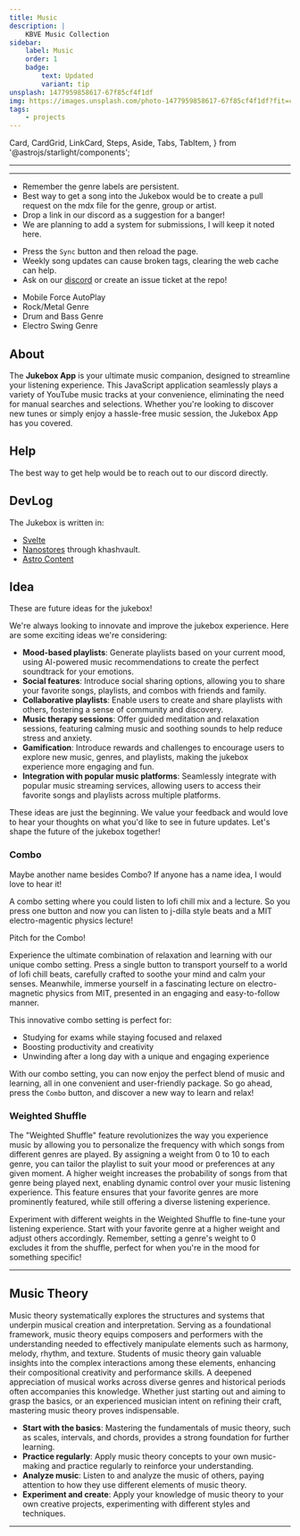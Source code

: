 ```yaml
---
title: Music
description: |
    KBVE Music Collection
sidebar:
    label: Music
    order: 1
    badge:
        text: Updated
        variant: tip
unsplash: 1477959858617-67f85cf4f1df
img: https://images.unsplash.com/photo-1477959858617-67f85cf4f1df?fit=crop&w=1400&h=700&q=75
tags:
    - projects
---
```



Card,
CardGrid,
LinkCard,
Steps,
Aside,
Tabs,
TabItem,
} from '@astrojs/starlight/components';


<JukeBox />

---

<Adsense />

---

<CardGrid>
<Card title="Song Request/Remix?" icon="seti:audio">

-   Remember the genre labels are persistent.
-   Best way to get a song into the Jukebox would be to create a pull request on the mdx file for the genre, group or artist.
-   Drop a link in our discord as a suggestion for a banger!
-   We are planning to add a system for submissions, I will keep it noted here.

</Card>
<Card title="Troubleshooting Common Issues" icon="star">

-   Press the `Sync` button and then reload the page.
-   Weekly song updates can cause broken tags, clearing the web cache can help.
-   Ask on our [discord](/discord/) or create an issue ticket at the repo!

</Card>
</CardGrid>

<Giscus />

<Aside title='Note: Upcoming Patch Updates!'>

-   Mobile Force AutoPlay
-   Rock/Metal Genre
-   Drum and Bass Genre
-   Electro Swing Genre

</Aside>

## About

The **Jukebox App** is your ultimate music companion, designed to streamline your listening experience.
This JavaScript application seamlessly plays a variety of YouTube music tracks at your convenience, eliminating the need for manual searches and selections.
Whether you're looking to discover new tunes or simply enjoy a hassle-free music session, the Jukebox App has you covered.

## Help

The best way to get help would be to reach out to our discord directly.

## DevLog

The Jukebox is written in:

-   [Svelte](/application/javascript/#svelte)
-   [Nanostores](/application/javascript/#nanostores) through khashvault.
-   [Astro Content](/application/javascript/#astro)

## Idea

These are future ideas for the jukebox!

We're always looking to innovate and improve the jukebox experience. Here are some exciting ideas we're considering:

-   **Mood-based playlists**: Generate playlists based on your current mood, using AI-powered music recommendations to create the perfect soundtrack for your emotions.
-   **Social features**: Introduce social sharing options, allowing you to share your favorite songs, playlists, and combos with friends and family.
-   **Collaborative playlists**: Enable users to create and share playlists with others, fostering a sense of community and discovery.
-   **Music therapy sessions**: Offer guided meditation and relaxation sessions, featuring calming music and soothing sounds to help reduce stress and anxiety.
-   **Gamification**: Introduce rewards and challenges to encourage users to explore new music, genres, and playlists, making the jukebox experience more engaging and fun.
-   **Integration with popular music platforms**: Seamlessly integrate with popular music streaming services, allowing users to access their favorite songs and playlists across multiple platforms.

These ideas are just the beginning.
We value your feedback and would love to hear your thoughts on what you'd like to see in future updates.
Let's shape the future of the jukebox together!

### Combo

<Aside>

Maybe another name besides Combo?
If anyone has a name idea, I would love to hear it!

</Aside>

A combo setting where you could listen to lofi chill mix and a lecture.
So you press one button and now you can listen to j-dilla style beats and a MIT electro-magentic physics lecture!

Pitch for the Combo!

Experience the ultimate combination of relaxation and learning with our unique combo setting.
Press a single button to transport yourself to a world of lofi chill beats, carefully crafted to soothe your mind and calm your senses.
Meanwhile, immerse yourself in a fascinating lecture on electro-magnetic physics from MIT, presented in an engaging and easy-to-follow manner.

This innovative combo setting is perfect for:

-   Studying for exams while staying focused and relaxed
-   Boosting productivity and creativity
-   Unwinding after a long day with a unique and engaging experience

With our combo setting, you can now enjoy the perfect blend of music and learning, all in one convenient and user-friendly package.
So go ahead, press the `Combo` button, and discover a new way to learn and relax!

### Weighted Shuffle

The "Weighted Shuffle" feature revolutionizes the way you experience music by allowing you to personalize the frequency with which songs from different genres are played.
By assigning a weight from 0 to 10 to each genre, you can tailor the playlist to suit your mood or preferences at any given moment.
A higher weight increases the probability of songs from that genre being played next, enabling dynamic control over your music listening experience.
This feature ensures that your favorite genres are more prominently featured, while still offering a diverse listening experience.

<Aside type='tip'>

Experiment with different weights in the Weighted Shuffle to fine-tune your listening experience.
Start with your favorite genre at a higher weight and adjust others accordingly.
Remember, setting a genre's weight to 0 excludes it from the shuffle, perfect for when you're in the mood for something specific!

</Aside>

---

## Music Theory

Music theory systematically explores the structures and systems that underpin musical creation and interpretation.
Serving as a foundational framework, music theory equips composers and performers with the understanding needed to effectively manipulate elements such as harmony, melody, rhythm, and texture.
Students of music theory gain valuable insights into the complex interactions among these elements, enhancing their compositional creativity and performance skills.
A deepened appreciation of musical works across diverse genres and historical periods often accompanies this knowledge.
Whether just starting out and aiming to grasp the basics, or an experienced musician intent on refining their craft, mastering music theory proves indispensable.

<Aside type='tip' title='Tips for Learning Music Theory'>

-   **Start with the basics**: Mastering the fundamentals of music theory, such as scales, intervals, and chords, provides a strong foundation for further learning.
-   **Practice regularly**: Apply music theory concepts to your own music-making and practice regularly to reinforce your understanding.
-   **Analyze music**: Listen to and analyze the music of others, paying attention to how they use different elements of music theory.
-   **Experiment and create**: Apply your knowledge of music theory to your own creative projects, experimenting with different styles and techniques.

</Aside>

---
